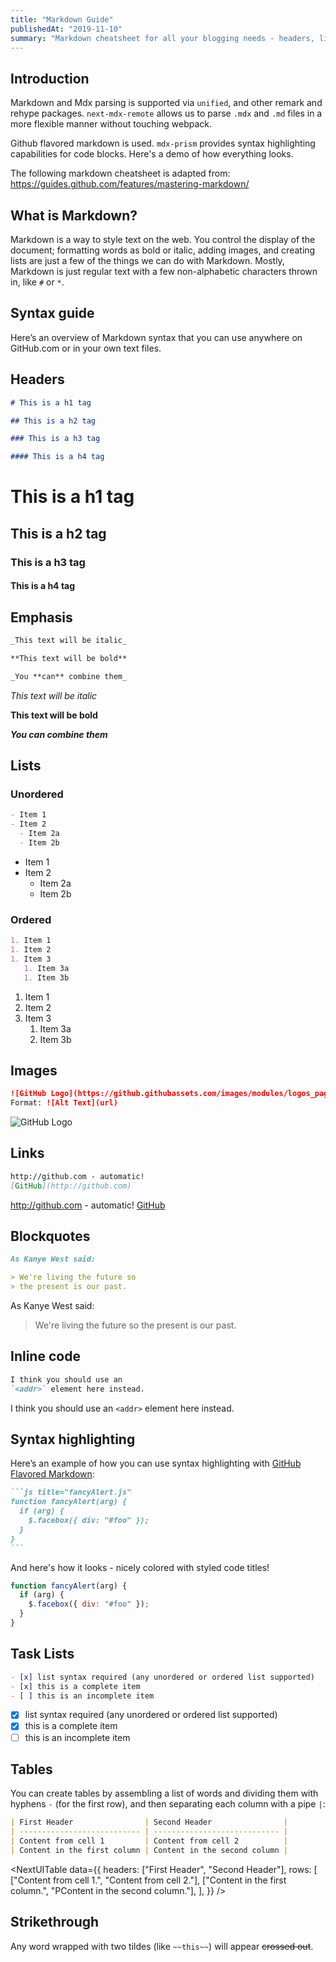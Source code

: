 ```yaml
---
title: "Markdown Guide"
publishedAt: "2019-11-10"
summary: "Markdown cheatsheet for all your blogging needs - headers, lists, images, tables and more! An illustrated guide based on Github Flavored Markdown."
---
```


## Introduction

Markdown and Mdx parsing is supported via `unified`, and other remark and rehype packages. `next-mdx-remote` allows us to parse `.mdx` and `.md` files in a more flexible manner without touching webpack.

Github flavored markdown is used. `mdx-prism` provides syntax highlighting capabilities for code blocks. Here's a demo of how everything looks.

The following markdown cheatsheet is adapted from: https://guides.github.com/features/mastering-markdown/

## What is Markdown?

Markdown is a way to style text on the web. You control the display of the document; formatting words as bold or italic, adding images, and creating lists are just a few of the things we can do with Markdown. Mostly, Markdown is just regular text with a few non-alphabetic characters thrown in, like `#` or `*`.

## Syntax guide

Here’s an overview of Markdown syntax that you can use anywhere on GitHub.com or in your own text files.

## Headers

```md
# This is a h1 tag

## This is a h2 tag

### This is a h3 tag

#### This is a h4 tag
```

# This is a h1 tag

## This is a h2 tag

### This is a h3 tag

#### This is a h4 tag

## Emphasis

```md
_This text will be italic_

**This text will be bold**

_You **can** combine them_
```

_This text will be italic_

**This text will be bold**

**_You can combine them_**

## Lists

### Unordered

```md
- Item 1
- Item 2
  - Item 2a
  - Item 2b
```

- Item 1
- Item 2
  - Item 2a
  - Item 2b

### Ordered

```md
1. Item 1
1. Item 2
1. Item 3
   1. Item 3a
   1. Item 3b
```

1. Item 1
1. Item 2
1. Item 3
   1. Item 3a
   1. Item 3b

## Images

```md
![GitHub Logo](https://github.githubassets.com/images/modules/logos_page/GitHub-Mark.png)
Format: ![Alt Text](url)
```

![GitHub Logo](https://github.githubassets.com/images/modules/logos_page/GitHub-Mark.png)

## Links

```md
http://github.com - automatic!
[GitHub](http://github.com)
```

http://github.com - automatic!
[GitHub](http://github.com)

## Blockquotes

```md
As Kanye West said:

> We're living the future so
> the present is our past.
```

As Kanye West said:

> We're living the future so
> the present is our past.

## Inline code

```md
I think you should use an
`<addr>` element here instead.
```

I think you should use an
`<addr>` element here instead.

## Syntax highlighting

Here’s an example of how you can use syntax highlighting with [GitHub Flavored Markdown](https://help.github.com/articles/basic-writing-and-formatting-syntax/):

````md
```js title="fancyAlert.js"
function fancyAlert(arg) {
  if (arg) {
    $.facebox({ div: "#foo" });
  }
}
```
````

And here's how it looks - nicely colored with styled code titles!

```js title="fancyAlert.js"
function fancyAlert(arg) {
  if (arg) {
    $.facebox({ div: "#foo" });
  }
}
```

## Task Lists

```md
- [x] list syntax required (any unordered or ordered list supported)
- [x] this is a complete item
- [ ] this is an incomplete item
```

- [x] list syntax required (any unordered or ordered list supported)
- [x] this is a complete item
- [ ] this is an incomplete item

## Tables

You can create tables by assembling a list of words and dividing them with hyphens `-` (for the first row), and then separating each column with a pipe `|`:

```md
| First Header                | Second Header                |
| --------------------------- | ---------------------------- |
| Content from cell 1         | Content from cell 2          |
| Content in the first column | Content in the second column |
```

<NextUITable
  data={{
    headers: ["First Header", "Second Header"],
    rows: [
      ["Content from cell 1.", "Content from cell 2."],
      ["Content in the first column.", "PContent in the second column."],
    ],
  }}
/>

## Strikethrough

Any word wrapped with two tildes (like `~~this~~`) will appear ~~crossed out~~.
